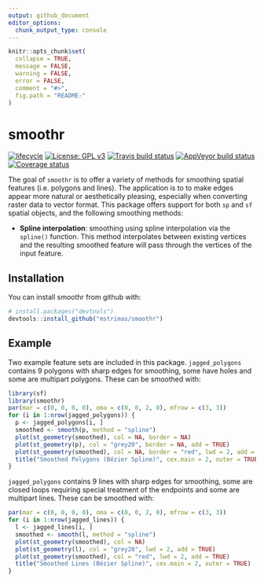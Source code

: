 ```yaml
---
output: github_document
editor_options: 
  chunk_output_type: console
---
```


<!-- README.md is generated from README.Rmd. Please edit that file -->

```r
knitr::opts_chunk$set(
  collapse = TRUE,
  message = FALSE,
  warning = FALSE,
  error = FALSE,
  comment = "#>",
  fig.path = "README-"
)
```

# smoothr

[![lifecycle](https://img.shields.io/badge/lifecycle-experimental-orange.svg)](https://www.tidyverse.org/lifecycle/#experimental)
[![License: GPL v3](https://img.shields.io/badge/License-GPL%20v3-blue.svg)](http://www.gnu.org/licenses/gpl-3.0)
[![Travis build status](https://travis-ci.org/mstrimas/smoothr.svg?branch=master)](https://travis-ci.org/mstrimas/smoothr)
[![AppVeyor build status](https://ci.appveyor.com/api/projects/status/github/mstrimas/smoothr?branch=master&svg=true)](https://ci.appveyor.com/project/mstrimas/smoothr)
[![Coverage status](https://codecov.io/gh/mstrimas/smoothr/branch/master/graph/badge.svg)](https://codecov.io/github/mstrimas/smoothr?branch=master)

The goal of `smoothr` is to offer a variety of methods for smoothing spatial features (i.e. polygons and lines). The application is to to make edges appear more natural or aesthetically pleasing, especially when converting raster data to vector format. This package offers support for both `sp` and `sf` spatial objects, and the following smoothing methods:

- **Spline interpolation**: smoothing using spline interpolation via the `spline()` function. This method interpolates between existing vertices and the resulting smoothed feature will pass through the vertices of the input feature.

## Installation

You can install smoothr from github with:

```r
# install.packages("devtools")
devtools::install_github("mstrimas/smoothr")
```

## Example

Two example feature sets are included in this package. `jagged_polygons` contains 9 polygons with sharp edges for smoothing, some have holes and some are multipart polygons. These can be smoothed with:

```r
library(sf)
library(smoothr)
par(mar = c(0, 0, 0, 0), oma = c(0, 0, 2, 0), mfrow = c(3, 3))
for (i in 1:nrow(jagged_polygons)) {
  p <- jagged_polygons[i, ]
  smoothed <- smooth(p, method = "spline")
  plot(st_geometry(smoothed), col = NA, border = NA)
  plot(st_geometry(p), col = "grey20", border = NA, add = TRUE)
  plot(st_geometry(smoothed), col = NA, border = "red", lwd = 2, add = TRUE)
  title("Smoothed Polygons (Bézier Spline)", cex.main = 2, outer = TRUE)
}
```

`jagged_polygons` contains 9 lines with sharp edges for smoothing, some are closed loops requiring special treatment of the endpoints and some are multipart lines. These can be smoothed with:

```r
par(mar = c(0, 0, 0, 0), oma = c(0, 0, 2, 0), mfrow = c(3, 3))
for (i in 1:nrow(jagged_lines)) {
  l <- jagged_lines[i, ]
  smoothed <- smooth(l, method = "spline")
  plot(st_geometry(smoothed), col = NA)
  plot(st_geometry(l), col = "grey20", lwd = 2, add = TRUE)
  plot(st_geometry(smoothed), col = "red", lwd = 2, add = TRUE)
  title("Smoothed Lines (Bézier Spline)", cex.main = 2, outer = TRUE)
}
```
